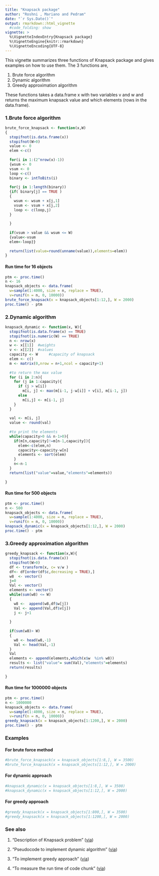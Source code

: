 ---
title: "Knapsack package"
author: "Roshni , Mariano and Pedram"
date: "`r Sys.Date()`"
output: rmarkdown::html_vignette
  #code_folding: show
vignette: >
  %\VignetteIndexEntry{Knapsack package}
  %\VignetteEngine{knitr::rmarkdown}
  %\VignetteEncoding{UTF-8}
---

This vignette summarizes three functions of Knapsack package and gives examples on how to use them.
The 3 functions are,

1. Brute force algorithm
2. Dynamic algorithm
3. Greedy approximation algorithm

These functions takes a data.frame x with two variables v and w and returns the maximum knapsack value and which elements (rows in the data.frame).

### 1.Brute force algorithm

```{r}
brute_force_knapsack <- function(x,W)
{
  stopifnot(is.data.frame(x))
  stopifnot(W>0)
  value <- 0
  elem <-c()
  
  for(i in 1:(2^nrow(x)-1))
  {wsum <- 0
  vsum <- 0
  loop <-c()
  binary <- intToBits(i)
  
  for(j in 1:length(binary))
  {if( binary[j] == TRUE )
  {
    wsum <- wsum + x[j,1]
    vsum <- vsum + x[j,2]
    loop <- c(loop,j)
  }
    
  }
  
  if(vsum > value && wsum <= W)
  {value<-vsum 
  elem<-loop}}
  
  return(list(value=round(unname(value)),elements=elem))
}
```

#### Run time for 16 objects

```{r}
ptm <- proc.time()
n <- 16
knapsack_objects <- data.frame(
  w=sample(1:4000, size = n, replace = TRUE),
  v=runif(n = n, 0, 10000))
brute_force_knapsack(x = knapsack_objects[1:12,], W = 2000)
proc.time() - ptm
```

### 2.Dynamic algorithm

```{r}
knapsack_dynamic <- function(x, W){
  stopifnot(is.data.frame(x) == TRUE)
  stopifnot(is.numeric(W) == TRUE)
  n <- nrow(x)
  w <- x[[1]]  #weights
  v <- x[[2]]  #values
  capacity <- W     #capacity of knapsack
  elem <- c()
  m <- matrix(0,nrow = n+1,ncol = capacity+1)
 
  #to return the max value 
  for (i in 2:n){
    for (j in 1:capacity){
      if (j > w[i]) 
        m[i, j] <- max(m[i-1, j-w[i]] + v[i], m[i-1, j])
      else 
        m[i,j] <- m[i-1, j]
    }
  }
  
  val <- m[i, j]
  value <- round(val)
  
  #to print the elements
  while(capacity>0 && n-1>0){
    if(m[n,capacity]!=m[n-1,capacity]){
      elem<-c(elem,n)
      capacity<-capacity-w[n]
      elements <- sort(elem)
    }
    n<-n-1
  }
  return(list("value"=value,"elements"=elements))
  
}
```

#### Run time for 500 objects

```{r}
ptm <- proc.time()
n <- 500
knapsack_objects <- data.frame(
  w=sample(1:4000, size = n, replace = TRUE),
  v=runif(n = n, 0, 10000))
knapsack_dynamic(x = knapsack_objects[1:12,], W = 2000)
proc.time() - ptm
```

### 3.Greedy approximation algorithm

```{r}
greedy_knapsack <- function(x,W){
  stopifnot(is.data.frame(x))
  stopifnot(W>0)
  df <- transform(x, c= v/w )
  df<- df[order(df$c,decreasing = TRUE),]
  w8  <- vector()
  j=0
  Val <- vector()
  elements <- vector()
  while(sum(w8) <= W)
  {
    w8 <-  append(w8,df$w[j])
    Val <- append(Val,df$v[j])
    j <- j+1
    
  }
  
  if(sum(w8)> W)
  { 
    w8 <- head(w8,-1)
    Val <- head(Val,-1)
  }
  Val
  elements <- append(elements,which(x$w  %in% w8))
  results <- list("value"= sum(Val),"elements"=elements)
  return(results)
  
}
```

#### Run time for 1000000 objects

```{r}
ptm <- proc.time()
n <- 1000000
knapsack_objects <- data.frame(
  w=sample(1:4000, size = n, replace = TRUE),
  v=runif(n = n, 0, 10000))
greedy_knapsack(x = knapsack_objects[1:1200,], W = 2000)
proc.time() - ptm
```

### Examples

#### For brute force method

```{r}
#brute_force_knapsack(x = knapsack_objects[1:8,], W = 3500)
#brute_force_knapsack(x = knapsack_objects[1:12,], W = 2000)
```


#### For dynamic approach

```{r}
#knapsack_dynamic(x = knapsack_objects[1:8,], W = 3500)
#knapsack_dynamic(x = knapsack_objects[1:12,], W = 2000)
```

#### For greedy approach
```{r}
#greedy_knapsack(x = knapsack_objects[1:800,], W = 3500)
#greedy_knapsack(x = knapsack_objects[1:1200,], W = 2000)
```


### See also

1. "Description of Knapsack problem"
([via](https://en.wikipedia.org/wiki/Knapsack_problem))

2. "Pseudocode to implement dynamic algorithm"
([via](https://en.wikipedia.org/wiki/Knapsack_problem#0.2F1_knapsack_problem))

3. "To implement greedy approach"
([via](https://en.wikipedia.org/wiki/Knapsack_problem#Greedy_approximation_algorithm))

4. "To measure the run time of code chunk"
([via](https://www.r-bloggers.com/5-ways-to-measure-running-time-of-r-code/))
